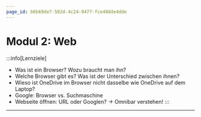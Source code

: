 ```yaml
---
page_id: b6b69de7-502d-4c24-9477-fce40dde4dde
---
```


# Modul 2: Web
:::info[Lernziele]
- Was ist ein Browser? Wozu braucht man ihn?
- Welche Browser gibt es? Was ist der Unterschied zwischen ihnen?
- Wieso ist OneDrive im Browser nicht dasselbe wie OneDrive auf dem Laptop?
- Google: Browser vs. Suchmaschine
- Webseite öffnen: URL oder Googlen? -> Omnibar verstehen!
:::

---